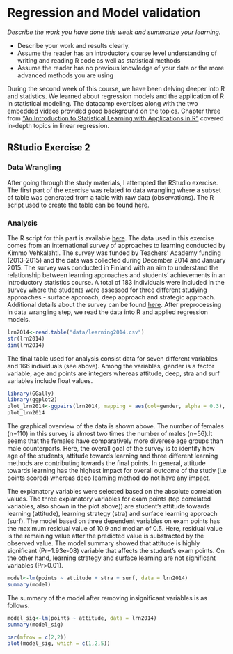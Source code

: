 # Regression and Model validation

*Describe the work you have done this week and summarize your learning.*

- Describe your work and results clearly. 
- Assume the reader has an introductory course level understanding of writing and reading R code as well as statistical methods
- Assume the reader has no previous knowledge of your data or the more advanced methods you are using  

During the second week of this course, we have been delving deeper into R and statistics. We learned about regression models and the application of R in statistical modeling. The datacamp exercises along with the two embedded videos provided good background on the topics. Chapter three from ["An Introduction to Statistical Learning with Applications in R"](http://www-bcf.usc.edu/~gareth/ISL/) covered in-depth topics in linear regression. 

## RStudio Exercise 2
### Data Wrangling
After going through the study materials, I attempted the RStudio exercise. The first part of the exercise was related to data wrangling where a subset of table was generated from a table with raw data (observations). The R script used to create the table can be found [here](https://github.com/kisun/IODS-project/tree/master/data/create_learning2014.R).

### Analysis
The R script for this part is available [here](https://github.com/kisun/IODS-project/tree/master/data/analysis.R).
The data used in this exercise comes from an international survey of approaches to learning conducted by Kimmo Vehkalahti. The survey was funded by Teachers' Academy funding (2013-2015) and the data was collected during December 2014 and January 2015. The survey was conducted in Finland with an aim to understand the relationship between learning approaches and students' achievements in an introductory statistics course. A total of 183 individuals were included in the survey where the students were assessed for three different studying approaches - surface approach, deep approach and strategic approach. Additional details about the survey can be found [here](http://www.slideshare.net/kimmovehkalahti/the-relationship-between-learning-approaches-and-students-achievements-in-an-introductory-statistics-course-in-finland
). After preprocessing in data wrangling step, we read the data into R and applied regression models.


```r
lrn2014<-read.table("data/learning2014.csv")
str(lrn2014)
dim(lrn2014)
```
The final table used for analysis consist data for seven different variables and 166 individuals (see above). Among the variables, gender is a factor variable, age and points are integers whereas attitude, deep, stra and surf variables include float values.

```r
library(GGally)
library(ggplot2)
plot_lrn2014<-ggpairs(lrn2014, mapping = aes(col=gender, alpha = 0.3), lower=list(combo = wrap ("facethist", bins = 20)))
plot_lrn2014
```
The graphical overview of the data is shown above. The number of females (n=110) in this survey is almost two times the number of males (n=56).It seems that the females have comparatively more diverese age groups than male counterparts. Here, the overall goal of the survey is to identify how age of the students, attitude towards learning and three different learning methods are contributing towards the final points. In general, attitude towards learning has the highest impact for overall outcome of the study (i.e points scored) whereas deep learning method do not have any impact.  

The explanatory variables were selected based on the absolute correlation values. The three explanatory variables for exam points (top correlated variables, also shown in the plot above)) are student's attitude towards learning (attitude), learning strategy (stra) and surface learning approach (surf). The model based on three dependent variables on exam points has the maximum residual value of 10.9 and median of 0.5. Here, residual value is the remaining value after the predicted value is substracted by the observed value. The model summary showed that attitude is highly significant (Pr=1.93e-08) variable that affects the student's exam points. On the other hand, learning strategy and surface learning are not significant variables (Pr>0.01). 
```r
model<-lm(points ~ attitude + stra + surf, data = lrn2014)
summary(model)
```
The summary of the model after removing insignificant variables is as follows.
```r
model_sig<-lm(points ~ attitude, data = lrn2014)
summary(model_sig)
```

```r
par(mfrow = c(2,2))
plot(model_sig, which = c(1,2,5))
```

